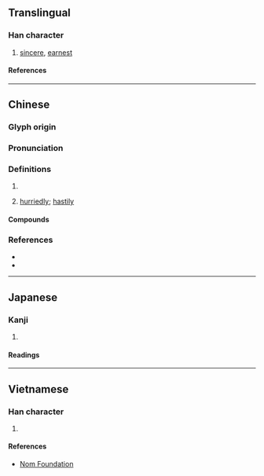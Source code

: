 {{character info}}
==Translingual==

===Han character===
{{Han char|rn=61|rad=心|as=11|sn=14|four=94036|canj=PYHR|ids=⿰忄造}}

# [[sincere]], [[earnest]]

====References====
{{Han ref|kx=0399.160|dkj=11114|dj=0739.050|hdz=42337.060|uh=6165}}

----

==Chinese==
{{zh-forms}}

===Glyph origin===
{{Han etym}}

===Pronunciation===
{{zh-pron
|m=zào,cào
|c=zou6,cou3
|mc=y
|oc=y
|cat=a,adv
}}

===Definitions===
{{zh-hanzi}}

# {{zh-used|慥慥|[[honest]]; [[sincere]]}}
# {{lb|zh|obsolete}} [[hurriedly]]; [[hastily]]

====Compounds====
{{zh-der|慥慥|陳慥}}

===References===
* {{R:twedu|B01177}}
* {{R:yue:Hanzi}}

----

==Japanese==

===Kanji===
{{ja-kanji|grade=|rs=心11}}

# {{rfdef|ja|sort=心11}}

====Readings====
{{ja-readings
|goon=そう<さう
|kanon=そう<さう
|kanyoon=ぞう<ざう
|kun=たし-かめる, たし-か
}}

----

==Vietnamese==

===Han character===
{{vi-readings|rs=心11|reading=tháo}}

# {{rfdef|vi|sort=心11}}

====References====
* [http://nomfoundation.org/common/nom_details.php?codepoint=6165 Nom Foundation]